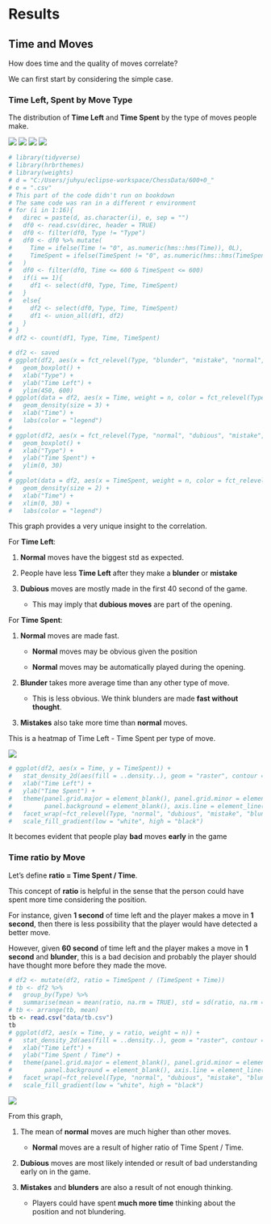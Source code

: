 # Results

## Time and Moves

How does time and the quality of moves correlate?

We can first start by considering the simple case.

### Time Left, Spent by Move Type

The distribution of **Time Left** and **Time Spent** by the type of moves people make.

![](images/Result1.PNG)
![](images/Result2.PNG)
![](images/Result3.PNG)
![](images/Result4.PNG)
```r
# library(tidyverse)
# library(hrbrthemes)
# library(weights)
# d = "C:/Users/juhyu/eclipse-workspace/ChessData/600+0_"
# e = ".csv"
# This part of the code didn't run on bookdown
# The same code was ran in a different r environment
# for (i in 1:16){
#   direc = paste(d, as.character(i), e, sep = "")
#   df0 <- read.csv(direc, header = TRUE)
#   df0 <- filter(df0, Type != "Type")
#   df0 <- df0 %>% mutate(
#     Time = ifelse(Time != "0", as.numeric(hms::hms(Time)), 0L),
#     TimeSpent = ifelse(TimeSpent != "0", as.numeric(hms::hms(TimeSpent)), 0L), 
#   )
#   df0 <- filter(df0, Time <= 600 & TimeSpent <= 600)
#   if(i == 1){
#     df1 <- select(df0, Type, Time, TimeSpent)  
#   }
#   else{
#     df2 <- select(df0, Type, Time, TimeSpent)  
#     df1 <- union_all(df1, df2)
#   }
# }
# df2 <- count(df1, Type, Time, TimeSpent)

# df2 <- saved
# ggplot(df2, aes(x = fct_relevel(Type, "blunder", "mistake", "normal", "dubious"), y = Time, weight = n)) + 
#   geom_boxplot() + 
#   xlab("Type") + 
#   ylab("Time Left") +
#   ylim(450, 600)
# ggplot(data = df2, aes(x = Time, weight = n, color = fct_relevel(Type, "normal", "dubious", "mistake", "blunder"))) + 
#   geom_density(size = 3) +
#   xlab("Time") +
#   labs(color = "legend")
# 
# ggplot(df2, aes(x = fct_relevel(Type, "normal", "dubious", "mistake", "blunder"), y = TimeSpent, weight = n)) + 
#   geom_boxplot() + 
#   xlab("Type") + 
#   ylab("Time Spent") +
#   ylim(0, 30)
# 
# ggplot(data = df2, aes(x = TimeSpent, weight = n, color = fct_relevel(Type, "normal", "dubious", "mistake", "blunder"))) + 
#   geom_density(size = 2) +
#   xlab("Time") +
#   xlim(0, 30) +
#   labs(color = "legend")

```

This graph provides a very unique insight to the correlation.

For **Time Left**:

1. **Normal** moves have the biggest std as expected. 

2. People have less **Time Left** after they make a **blunder** or **mistake**

3. **Dubious** moves are mostly made in the first 40 second of the game.

    - This may imply that **dubious moves** are part of the opening.


For **Time Spent**:

1. **Normal** moves are made fast.

    - **Normal** moves may be obvious given the position

    - **Normal** moves may be automatically played during the opening.

2. **Blunder** takes more average time than any other type of move.

    - This is less obvious. We think blunders are made **fast without thought**.

3. **Mistakes** also take more time than **normal** moves.

This is a heatmap of Time Left - Time Spent per type of move.

![](images/Result5.PNG)
```r
# ggplot(df2, aes(x = Time, y = TimeSpent)) + 
#   stat_density_2d(aes(fill = ..density..), geom = "raster", contour = FALSE) + 
#   xlab("Time Left") +
#   ylab("Time Spent") +
#   theme(panel.grid.major = element_blank(), panel.grid.minor = element_blank(),
#         panel.background = element_blank(), axis.line = element_line(colour = "black"), strip.background = element_blank()) +
#   facet_wrap(~fct_relevel(Type, "normal", "dubious", "mistake", "blunder")) + 
#   scale_fill_gradient(low = "white", high = "black")
```

It becomes evident that people play **bad** moves **early** in the game

### Time ratio by Move

Let's define **ratio = Time Spent / Time**.

This concept of **ratio** is helpful in the sense that the person could have spent more time considering the position.

For instance, given **1 second** of time left and the player makes a move in **1 second**, then there is less possibility that the player would have detected a better move.

However, given **60 second** of time left and the player makes a move in **1 second** and **blunder**, this is a bad decision and probably the player should have thought more before they made the move.

```r
# df2 <- mutate(df2, ratio = TimeSpent / (TimeSpent + Time))
# tb <- df2 %>%
#   group_by(Type) %>%
#   summarise(mean = mean(ratio, na.rm = TRUE), std = sd(ratio, na.rm = TRUE))
# tb <- arrange(tb, mean)
tb <- read.csv("data/tb.csv")
tb
# ggplot(df2, aes(x = Time, y = ratio, weight = n)) + 
#   stat_density_2d(aes(fill = ..density..), geom = "raster", contour = FALSE) + 
#   xlab("Time Left") + 
#   ylab("Time Spent / Time") + 
#   theme(panel.grid.major = element_blank(), panel.grid.minor = element_blank(),
#         panel.background = element_blank(), axis.line = element_line(colour = "black"), strip.background = element_blank()) +
#   facet_wrap(~fct_relevel(Type, "normal", "dubious", "mistake", "blunder")) + 
#   scale_fill_gradient(low = "white", high = "black")

```
![](images/Result6.PNG)

From this graph, 

1. The mean of **normal** moves are much higher than other moves.

    - **Normal** moves are a result of higher ratio of Time Spent / Time.

2. **Dubious** moves are most likely intended or result of bad understanding early on in the game.

3. **Mistakes** and **blunders** are also a result of not enough thinking.

    - Players could have spent **much more time** thinking about the position and not blundering.

